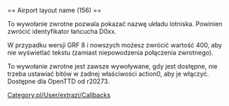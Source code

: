 <noinclude>{{pl/Development/NewGRF/inne strony|en=newgrf-specs.tt-wiki.net/wiki/Callback:_Layout_name|pl=pl/Development/NewGRF/NFO Specs/Callback/Layout name}}
</noinclude>== Airport layout name (156) ==

To wywołanie zwrotne pozwala pokazać nazwę układu lotniska. Powinien zwrócić identyfikator łańcucha D0xx. 

{{pl/Development/NewGRF/grfFrom|8}} W przypadku wersji GRF 8 i nowszych możesz zwrócić wartość 400, aby nie wyświetlać tekstu (zamiast niepowodzenia połączenia zwrotnego).

To wywołanie zwrotne jest zawsze wywoływane, gdy jest dostępne, nie trzeba ustawiać bitów w żadnej właściwości action0, aby je włączyć. Dostępne dla OpenTTD od r20273.
<!--[[Category:Callbacks]]-->[[Category:pl/User/extrazi/Callbacks]]